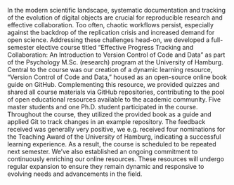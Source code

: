 In the modern scientific landscape, systematic documentation and tracking of the evolution of digital objects are crucial for reproducible research and effective collaboration.
Too often, chaotic workflows persist, especially against the backdrop of the replication crisis and increased demand for open science.
Addressing these challenges head-on, we developed a full-semester elective course titled "Effective Progress Tracking and Collaboration: An Introduction to Version Control of Code and Data" as part of the Psychology M.Sc. (research) program at the University of Hamburg.
Central to the course was our creation of a dynamic learning resource, "Version Control of Code and Data," housed as an open-source online book guide on GitHub.
Complementing this resource, we provided quizzes and shared all course materials via GitHub repositories, contributing to the pool of open educational resources available to the academic community.
Five master students and one Ph.D. student participated in the course. 
Throughout the course, they utilized the provided book as a guide and applied Git to track changes in an example repository. 
The feedback received was generally very positive, we e.g. received four nominations for the Teaching Award of the University of Hamburg, indicating a successful learning experience. 
As a result, the course is scheduled to be repeated next semester. 
We've also established an ongoing commitment to continuously enriching our online resources. These resources will undergo regular expansion to ensure they remain dynamic and responsive to evolving needs and advancements in the field.
